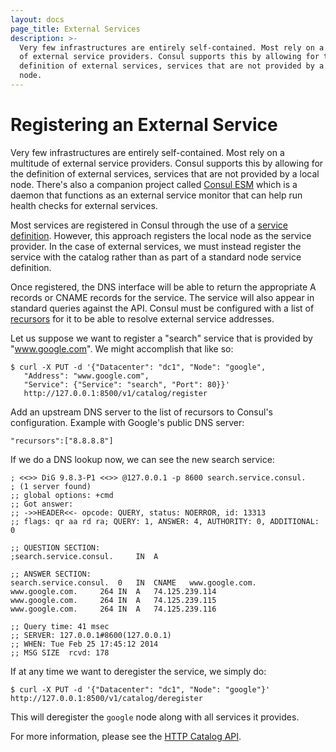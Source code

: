 ```yaml
---
layout: docs
page_title: External Services
description: >-
  Very few infrastructures are entirely self-contained. Most rely on a multitude
  of external service providers. Consul supports this by allowing for the
  definition of external services, services that are not provided by a local
  node.
---
```


# Registering an External Service

Very few infrastructures are entirely self-contained. Most rely on a multitude
of external service providers. Consul supports this by allowing for the definition
of external services, services that are not provided by a local node. There's also a
companion project called [Consul ESM](https://github.com/hashicorp/consul-esm) which
is a daemon that functions as an external service monitor that can help run health
checks for external services.

Most services are registered in Consul through the use of a
[service definition](/docs/agent/services). However, this approach registers
the local node as the service provider. In the case of external services, we must
instead register the service with the catalog rather than as part of a standard
node service definition.

Once registered, the DNS interface will be able to return the appropriate A
records or CNAME records for the service. The service will also appear in standard
queries against the API. Consul must be configured with a list of
[recursors](/docs/agent/options#recursors) for it to be able to resolve
external service addresses.

Let us suppose we want to register a "search" service that is provided by
"www.google.com". We might accomplish that like so:

```text
$ curl -X PUT -d '{"Datacenter": "dc1", "Node": "google",
   "Address": "www.google.com",
   "Service": {"Service": "search", "Port": 80}}'
   http://127.0.0.1:8500/v1/catalog/register
```

Add an upstream DNS server to the list of recursors to Consul's configuration. Example with Google's public DNS server:

```text
"recursors":["8.8.8.8"]
```

If we do a DNS lookup now, we can see the new search service:

```text
; <<>> DiG 9.8.3-P1 <<>> @127.0.0.1 -p 8600 search.service.consul.
; (1 server found)
;; global options: +cmd
;; Got answer:
;; ->>HEADER<<- opcode: QUERY, status: NOERROR, id: 13313
;; flags: qr aa rd ra; QUERY: 1, ANSWER: 4, AUTHORITY: 0, ADDITIONAL: 0

;; QUESTION SECTION:
;search.service.consul.		IN	A

;; ANSWER SECTION:
search.service.consul.	0	IN	CNAME	www.google.com.
www.google.com.		264	IN	A	74.125.239.114
www.google.com.		264	IN	A	74.125.239.115
www.google.com.		264	IN	A	74.125.239.116

;; Query time: 41 msec
;; SERVER: 127.0.0.1#8600(127.0.0.1)
;; WHEN: Tue Feb 25 17:45:12 2014
;; MSG SIZE  rcvd: 178
```

If at any time we want to deregister the service, we simply do:

```text
$ curl -X PUT -d '{"Datacenter": "dc1", "Node": "google"}' http://127.0.0.1:8500/v1/catalog/deregister
```

This will deregister the `google` node along with all services it provides.

For more information, please see the [HTTP Catalog API](/api/catalog).
